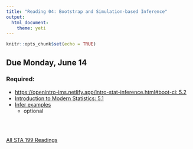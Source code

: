 ```yaml
---
title: "Reading 04: Bootstrap and Simulation-based Inference"
output: 
  html_document: 
    theme: yeti
---
```


```r
knitr::opts_chunk$set(echo = TRUE)
```

## Due Monday, June 14

### Required:

- [https://openintro-ims.netlify.app/intro-stat-inference.html#boot-ci: 5.2](https://openintro-ims.netlify.app/intro-stat-inference.html#boot-ci)
- [Introduction to Modern Statistics: 5.1](https://openintro-ims.netlify.app/intro-stat-inference.html#inf-rand)
- [Infer examples](https://infer.netlify.app/articles/observed_stat_examples.html)
  + optional
    
<br>
<br>

[All STA 199 Readings](./readings.html)